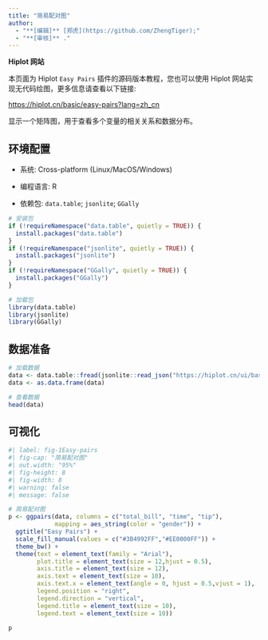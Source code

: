 ```yaml
---
title: "简易配对图"
author:
  - "**[编辑]** [郑虎](https://github.com/ZhengTiger);"
  - "**[审核]** ."
---
```


::: callout-note
**Hiplot 网站**

本页面为 Hiplot `Easy Pairs` 插件的源码版本教程，您也可以使用 Hiplot 网站实现无代码绘图，更多信息请查看以下链接:

<https://hiplot.cn/basic/easy-pairs?lang=zh_cn>
:::

显示一个矩阵图，用于查看多个变量的相关关系和数据分布。

## 环境配置

-   系统: Cross-platform (Linux/MacOS/Windows)

-   编程语言: R

-   依赖包: `data.table`; `jsonlite`; `GGally`

```r
# 安装包
if (!requireNamespace("data.table", quietly = TRUE)) {
  install.packages("data.table")
}
if (!requireNamespace("jsonlite", quietly = TRUE)) {
  install.packages("jsonlite")
}
if (!requireNamespace("GGally", quietly = TRUE)) {
  install.packages("GGally")
}

# 加载包
library(data.table)
library(jsonlite)
library(GGally)
```

## 数据准备

```r
# 加载数据
data <- data.table::fread(jsonlite::read_json("https://hiplot.cn/ui/basic/easy-pairs/data.json")$exampleData[[1]]$textarea[[1]])
data <- as.data.frame(data)

# 查看数据
head(data)
```

## 可视化

```r
#| label: fig-1Easy-pairs
#| fig-cap: "简易配对图"
#| out.width: "95%"
#| fig-height: 8
#| fig-width: 8
#| warning: false
#| message: false

# 简易配对图
p <- ggpairs(data, columns = c("total_bill", "time", "tip"),
             mapping = aes_string(color = "gender")) +
  ggtitle("Easy Pairs") +
  scale_fill_manual(values = c("#3B4992FF","#EE0000FF")) +
  theme_bw() +
  theme(text = element_text(family = "Arial"),
        plot.title = element_text(size = 12,hjust = 0.5),
        axis.title = element_text(size = 12),
        axis.text = element_text(size = 10),
        axis.text.x = element_text(angle = 0, hjust = 0.5,vjust = 1),
        legend.position = "right",
        legend.direction = "vertical",
        legend.title = element_text(size = 10),
        legend.text = element_text(size = 10))

p
```



